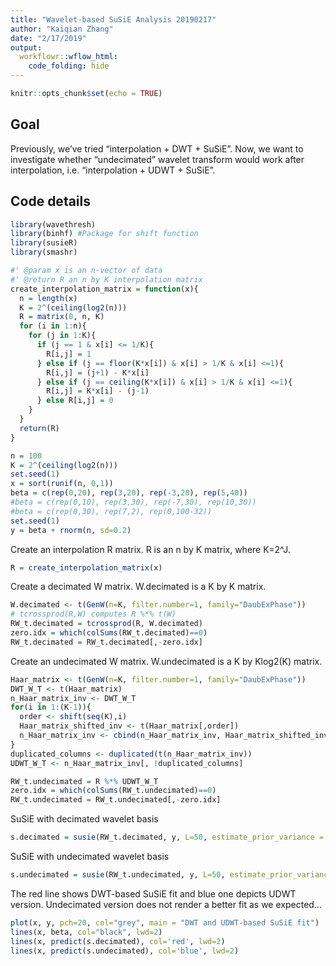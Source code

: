 ```yaml
---
title: "Wavelet-based SuSiE Analysis 20190217"
author: "Kaiqian Zhang"
date: "2/17/2019"
output: 
  workflowr::wflow_html:
    code_folding: hide
---
```


```r
knitr::opts_chunk$set(echo = TRUE)
```

## Goal 

Previously, we've tried "interpolation + DWT + SuSiE". Now, we want to investigate whether "undecimated" wavelet transform would work after interpolation, i.e. "interpolation + UDWT + SuSiE". 

## Code details
```r
library(wavethresh)
library(binhf) #Package for shift function
library(susieR)
library(smashr)
```

```r
#' @param x is an n-vector of data
#' @return R an n by K interpolation matrix
create_interpolation_matrix = function(x){
  n = length(x)
  K = 2^(ceiling(log2(n)))
  R = matrix(0, n, K)
  for (i in 1:n){
    for (j in 1:K){
      if (j == 1 & x[i] <= 1/K){
        R[i,j] = 1
      } else if (j == floor(K*x[i]) & x[i] > 1/K & x[i] <=1){
        R[i,j] = (j+1) - K*x[i]
      } else if (j == ceiling(K*x[i]) & x[i] > 1/K & x[i] <=1){
        R[i,j] = K*x[i] - (j-1)
      } else R[i,j] = 0
    }
  }
  return(R)
}
```

```r
n = 100
K = 2^(ceiling(log2(n)))
set.seed(1)
x = sort(runif(n, 0,1))
beta = c(rep(0,20), rep(3,20), rep(-3,20), rep(5,40))
#beta = c(rep(0,10), rep(3,30), rep(-7,30), rep(10,30))
#beta = c(rep(0,30), rep(7,2), rep(0,100-32))
set.seed(1)
y = beta + rnorm(n, sd=0.2)
```

Create an interpolation R matrix. R is an n by K matrix, where K=2^J.
```r
R = create_interpolation_matrix(x)
```

Create a decimated W matrix. W.decimated is a K by K matrix. 
```r
W.decimated <- t(GenW(n=K, filter.number=1, family="DaubExPhase"))
# tcrossprod(R,W) computes R %*% t(W)
RW_t.decimated = tcrossprod(R, W.decimated)
zero.idx = which(colSums(RW_t.decimated)==0)
RW_t.decimated = RW_t.decimated[,-zero.idx]
```

Create an undecimated W matrix. W.undecimated is a K by Klog2(K) matrix.
```r
Haar_matrix <- t(GenW(n=K, filter.number=1, family="DaubExPhase"))
DWT_W_T <- t(Haar_matrix)
n_Haar_matrix_inv <- DWT_W_T
for(i in 1:(K-1)){
  order <- shift(seq(K),i)
  Haar_matrix_shifted_inv <- t(Haar_matrix[,order])
  n_Haar_matrix_inv <- cbind(n_Haar_matrix_inv, Haar_matrix_shifted_inv) #Each column is a basis for sparse regression
}
duplicated_columns <- duplicated(t(n_Haar_matrix_inv))
UDWT_W_T <- n_Haar_matrix_inv[, !duplicated_columns]
```

```r
RW_t.undecimated = R %*% UDWT_W_T
zero.idx = which(colSums(RW_t.undecimated)==0)
RW_t.undecimated = RW_t.undecimated[,-zero.idx]
```

SuSiE with decimated wavelet basis
```r
s.decimated = susie(RW_t.decimated, y, L=50, estimate_prior_variance = TRUE, optimV_method = 'optim')
```

SuSiE with undecimated wavelet basis
```r
s.undecimated = susie(RW_t.undecimated, y, L=50, estimate_prior_variance = TRUE, optimV_method = 'optim')
```

The red line shows DWT-based SuSiE fit and blue one depicts UDWT version. Undecimated version does not render a better fit as we expected... 
```r
plot(x, y, pch=20, col="grey", main = "DWT and UDWT-based SuSiE fit")
lines(x, beta, col="black", lwd=2)
lines(x, predict(s.decimated), col='red', lwd=2)
lines(x, predict(s.undecimated), col='blue', lwd=2)
```



